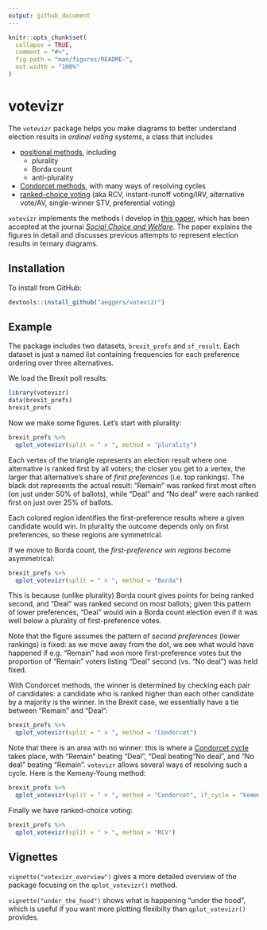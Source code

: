 ```yaml
---
output: github_document
---
```


<!-- README.md is generated from README.Rmd. Please edit that file -->

```r
knitr::opts_chunk$set(
  collapse = TRUE,
  comment = "#>",
  fig.path = "man/figures/README-",
  out.width = "100%"
)
```

# votevizr

<!-- badges: start -->
<!-- badges: end -->

The `votevizr` package helps you make diagrams to better understand election results in *ordinal voting systems*, a class that includes 

- [positional methods](https://en.wikipedia.org/wiki/Positional_voting), including
    + plurality
    + Borda count
    + anti-plurality
- [Condorcet methods](https://en.wikipedia.org/wiki/Condorcet_method), with many ways of resolving cycles
- [ranked-choice voting](https://en.wikipedia.org/wiki/Instant-runoff_voting) (aka RCV, instant-runoff voting/IRV, alternative vote/AV, single-winner STV, preferential voting)   

`votevizr` implements the methods I develop in [this paper](http://andy.egge.rs/papers/diagramming_election_results_v7_for_RR2.pdf), which has been accepted at the journal [*Social Choice and Welfare*](https://www.springer.com/journal/355). The paper explains the figures in detail and discusses previous attempts to represent election results in ternary diagrams. 

## Installation

To install from GitHub: 

``` r
devtools::install_github("aeggers/votevizr")
```

## Example

The package includes two datasets, `brexit_prefs` and `sf_result`. Each dataset is just a named list containing frequencies for each preference ordering over three alternatives. 

We load the Brexit poll results:

```r
library(votevizr)
data(brexit_prefs)
brexit_prefs
```

Now we make some figures. Let's start with plurality: 
```r
brexit_prefs %>% 
  qplot_votevizr(split = " > ", method = "plurality")
```

Each vertex of the triangle represents an election result where one alternative is ranked first by all voters; the closer you get to a vertex, the larger that alternative's share of *first preferences* (i.e. top rankings). The black dot represents the actual result: "Remain" was ranked first most often (on just under 50% of ballots), while "Deal" and "No deal" were each ranked first on just over 25% of ballots.

Each colored region identifies the first-preference results where a given candidate would win. In plurality the outcome depends only on first preferences, so these regions are symmetrical.

If we move to Borda count, the *first-preference win regions* become asymmetrical: 
```r
brexit_prefs %>% 
  qplot_votevizr(split = " > ", method = "Borda")
```

This is because (unlike plurality) Borda count gives points for being ranked second, and "Deal" was ranked second on most ballots; given this pattern of lower preferences, "Deal" would win a Borda count election even if it was well below a plurality of first-preference votes. 

Note that the figure assumes the pattern of *second preferences* (lower rankings) is fixed: as we move away from the dot, we see what would have happened if e.g. "Remain" had won more first-preference votes but the proportion of "Remain" voters listing "Deal" second (vs. "No deal") was held fixed. 

With Condorcet methods, the winner is determined by checking each pair of candidates: a candidate who is ranked higher than each other candidate by a majority is the winner. In the Brexit case, we essentially have a tie between "Remain" and "Deal":

```r
brexit_prefs %>% 
  qplot_votevizr(split = " > ", method = "Condorcet")
```

Note that there is an area with no winner: this is where a [Condorcet cycle](https://en.wikipedia.org/wiki/Condorcet_paradox) takes place, with "Remain" beating "Deal", "Deal beating "No deal", and "No deal" beating "Remain". `votevizr` allows several ways of resolving such a cycle. Here is the Kemeny-Young method:  

```r
brexit_prefs %>% 
  qplot_votevizr(split = " > ", method = "Condorcet", if_cycle = "kemeny")
```

Finally we have ranked-choice voting: 

```r
brexit_prefs %>% 
  qplot_votevizr(split = " > ", method = "RCV")
```

## Vignettes

`vignette("votevizr_overview")` gives a more detailed overview of the package focusing on the `qplot_votevizr()` method. 

`vignette("under_the_hood")` shows what is happening "under the hood", which is useful if you want more plotting flexibilty than `qplot_votevizr()` provides.
